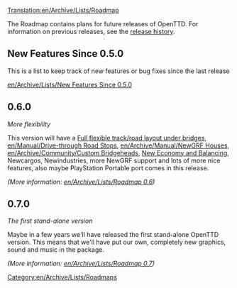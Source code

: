 [[Translation:en/Archive/Lists/Roadmap]]
[[Category:en/Archive/Lists/Roadmaps]]

The Roadmap contains plans for future releases of OpenTTD. For information on previous releases, see the [[en/Archive/OpenTTD/Main Page|release history]].

==New Features Since 0.5.0==

This is a list to keep track of new features or bug fixes since the last release

[[en/Archive/Lists/New Features Since 0.5.0]]

==0.6.0==
''More flexibility''

This version will have a [[en/Archive/Manual/New Bridges|Full flexible track/road layout under bridges]], [[en/Manual/Drive-through Road Stops]], [[en/Archive/Manual/NewGRF Houses]], [[en/Archive/Community/Custom Bridgeheads]], [[en/New Economy and Balancing|New Economy and Balancing]], Newcargos, Newindustries, more NewGRF support and lots of more nice features, also maybe PlayStation Portable port comes in this release.

''(More information: [[en/Archive/Lists/Roadmap 0.6]])''

==0.7.0==
''The first stand-alone version''

Maybe in a few years we'll have released the first stand-alone OpenTTD version. This means that we'll have put our own, completely new graphics, sound and music in the package.

''(More information: [[en/Archive/Lists/Roadmap 0.7]])''